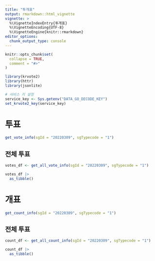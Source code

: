 ```yaml
---
title: "투개표"
output: rmarkdown::html_vignette
vignette: >
  %\VignetteIndexEntry{투개표}
  %\VignetteEncoding{UTF-8}
  %\VignetteEngine{knitr::rmarkdown}
editor_options: 
  chunk_output_type: console
---
```


```r
knitr::opts_chunk$set(
  collapse = TRUE,
  comment = "#>"
)
```

```r
library(krvote2)
library(httr)
library(jsonlite)

# 서비스 키 설정
service_key <- Sys.getenv("DATA_GO_DECODE_KEY")
set_krvote2_key(service_key)
```

# 투표

```r
get_vote_info(sgId = "20220309", sgTypecode = "1")
```

## 전체 투표

```r
votes_df <- get_all_vote_info(sgId = "20220309", sgTypecode = "1")

votes_df |> 
  as_tibble()
```
      
# 개표

```r
get_count_info(sgId = "20220309", sgTypecode = "1")
```

## 전체 투표

```r
count_df <- get_all_count_info(sgId = "20220309", sgTypecode = "1")

count_df |> 
  as_tibble()
```
      
